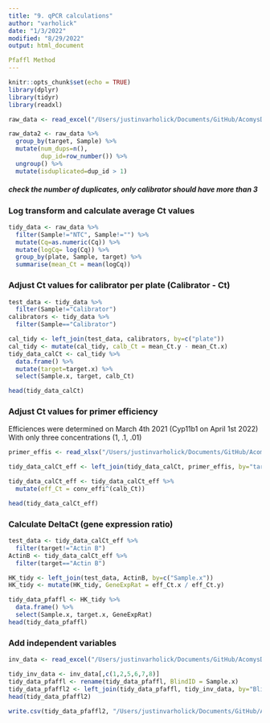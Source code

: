 ```yaml
---
title: "9. qPCR calculations"
author: "varholick"
date: "1/3/2022"
modified: "8/29/2022"
output: html_document

Pfaffl Method
---
```


```r
knitr::opts_chunk$set(echo = TRUE)
library(dplyr)
library(tidyr)
library(readxl)
```

```r
raw_data <- read_excel("/Users/justinvarholick/Documents/GitHub/AcomysDominance_2022_Data_Results/Data/qPCR_data_dominance1.xlsx", sheet="DuplicatedRuns_Removed")
```
```r
raw_data2 <- raw_data %>% 
  group_by(target, Sample) %>% 
  mutate(num_dups=n(),
         dup_id=row_number()) %>%
  ungroup() %>% 
  mutate(isduplicated=dup_id > 1)
```
##### _check the number of duplicates, only calibrator should have more than 3_

### Log transform and calculate average Ct values
```r
tidy_data <- raw_data %>% 
  filter(Sample!="NTC", Sample!="") %>% 
  mutate(Cq=as.numeric(Cq)) %>% 
  mutate(logCq= log(Cq)) %>% 
  group_by(plate, Sample, target) %>% 
  summarise(mean_Ct = mean(logCq))
```

### Adjust Ct values for calibrator per plate (Calibrator - Ct)
```r
test_data <- tidy_data %>% 
  filter(Sample!="Calibrator")
calibrators <- tidy_data %>%
  filter(Sample=="Calibrator")

cal_tidy <- left_join(test_data, calibrators, by=c("plate"))
cal_tidy <- mutate(cal_tidy, calb_Ct = mean_Ct.y - mean_Ct.x)
tidy_data_calCt <- cal_tidy %>% 
  data.frame() %>% 
  mutate(target=target.x) %>% 
  select(Sample.x, target, calb_Ct)

head(tidy_data_calCt)
```

### Adjust Ct values for primer efficiency
Efficiences were determined on March 4th 2021 (Cyp11b1 on April 1st 2022)
With only three concentrations (1, .1, .01)
```r

primer_effis <- read_xlsx("/Users/justinvarholick/Documents/GitHub/AcomysDominance_2022_Data_Results/Data/qPCR_primer_effis_converted.xlsx")

tidy_data_calCt_eff <- left_join(tidy_data_calCt, primer_effis, by="target")

tidy_data_calCt_eff <- tidy_data_calCt_eff %>%
  mutate(eff_Ct = conv_effi^(calb_Ct))

head(tidy_data_calCt_eff)
```

### Calculate DeltaCt (gene expression ratio)
```r
test_data <- tidy_data_calCt_eff %>% 
  filter(target!="Actin B")
ActinB <- tidy_data_calCt_eff %>%
  filter(target=="Actin B")

HK_tidy <- left_join(test_data, ActinB, by=c("Sample.x"))
HK_tidy <- mutate(HK_tidy, GeneExpRat = eff_Ct.x / eff_Ct.y)

tidy_data_pfaffl <- HK_tidy %>% 
  data.frame() %>% 
  select(Sample.x, target.x, GeneExpRat)
head(tidy_data_pfaffl)
```
### Add independent variables
```r
inv_data <- read_excel("/Users/justinvarholick/Documents/GitHub/AcomysDominance_2022_Data_Results/Data/AcomysDomRegen_Inventory.xlsx")
```
```r
tidy_inv_data <- inv_data[,c(1,2,5,6,7,8)]
tidy_data_pfaffl <- rename(tidy_data_pfaffl, BlindID = Sample.x)
tidy_data_pfaffl2 <- left_join(tidy_data_pfaffl, tidy_inv_data, by="BlindID")
head(tidy_data_pfaffl2)
```

```r
write.csv(tidy_data_pfaffl2, "/Users/justinvarholick/Documents/GitHub/AcomysDominance_2022_Data_Results/Data/qpcr_combined_082922.csv")
```
